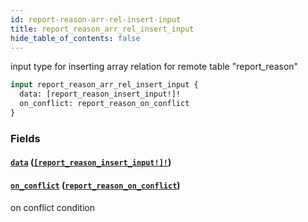 ```yaml
---
id: report-reason-arr-rel-insert-input
title: report_reason_arr_rel_insert_input
hide_table_of_contents: false
---
```


input type for inserting array relation for remote table "report_reason"

```graphql
input report_reason_arr_rel_insert_input {
  data: [report_reason_insert_input!]!
  on_conflict: report_reason_on_conflict
}
```

### Fields

#### [`data`](#) ([`[report_reason_insert_input!]!`](../inputs/report-reason-insert-input))

#### [`on_conflict`](#) ([`report_reason_on_conflict`](../inputs/report-reason-on-conflict))

on conflict condition
